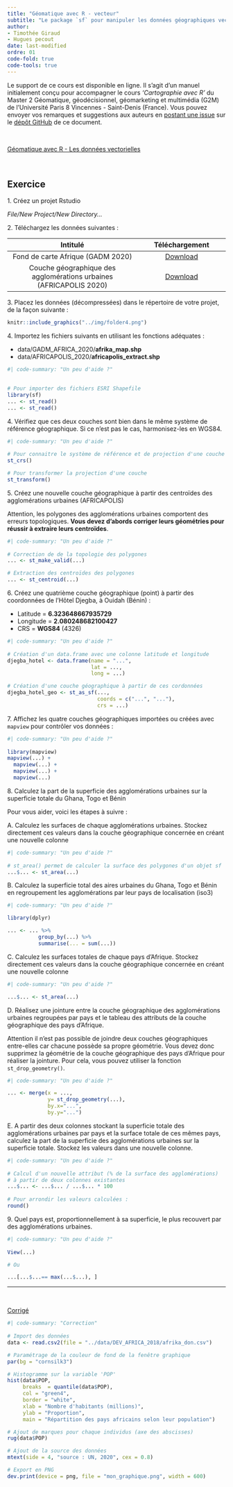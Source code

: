 ```yaml
---
title: "Géomatique avec R - vecteur"
subtitle: "Le package `sf` pour manipuler les données géographiques vectorielles"
author: 
- Timothée Giraud
- Hugues pecout
date: last-modified
ordre: 01
code-fold: true
code-tools: true
---
```


::: callout-note
Le support de ce cours est disponible en ligne. Il s'agit d'un manuel initialement conçu pour accompagner le cours *'Cartographie avec R'* du Master 2 Géomatique, géodécisionnel, géomarketing et multimédia (G2M) de l'Université Paris 8 Vincennes - Saint-Denis (France). Vous pouvez envoyer vos remarques et suggestions aux auteurs en [postant une issue](https://github.com/rCarto/geomatique_avec_r/issues) sur le [dépôt GitHub](https://github.com/rCarto/geomatique_avec_r) de ce document.
:::

\

::: center
<a href="https://rcarto.github.io/geomatique_avec_r/les-donn%C3%A9es-vectorielles.html" class="btn btn-info" role="button" aria-disabled="true"><i class="bi bi-eye"></i> Géomatique avec R - Les données vectorielles</a>
:::

\

## <i class="bi bi-person-workspace"></i> Exercice {.title .exo-title}

::: {#exo}
[1. Créez un projet Rstudio]{.question}

*File/New Project/New Directory...*

[2. Téléchargez les données suivantes :]{.question}

|             Intitulé              |                                                                     Téléchargement                                                                      |
|:-----------------------------------------:|:---------------------------:|
| Fond de carte Afrique (GADM 2020) | <a href="https://bit.ly/3DaAUb2" class="btn btn-outline-warning" role="button" aria-disabled="true"><i class="bi bi-cloud-arrow-down"></i> Download</a> |
| Couche géographique des agglomérations urbaines (AFRICAPOLIS 2020) | <a href="https://bit.ly/3wnQKeG" class="btn btn-outline-warning" role="button" aria-disabled="true"><i class="bi bi-cloud-arrow-down"></i> Download</a> |


[3. Placez les données (décompressées) dans le répertoire de votre projet, de la façon suivante :]{.question}

```r
knitr::include_graphics("../img/folder4.png")
```

[4. Importez les fichiers suivants en utilisant les fonctions adéquates :]{.question}

-   data/GADM_AFRICA_2020/**afrika_map.shp**\
-   data/AFRICAPOLIS_2020/**africapolis_extract.shp**\

```r
#| code-summary: "Un peu d'aide ?"
  

# Pour importer des fichiers ESRI Shapefile 
library(sf)
... <- st_read()
... <- st_read()

```

[4. Vérifiez que ces deux couches sont bien dans le même système de référence géographique. Si ce n'est pas le cas, harmonisez-les en WGS84.]{.question}


```r
#| code-summary: "Un peu d'aide ?"
  
# Pour connaitre le système de référence et de projection d'une couche
st_crs()

# Pour transformer la projection d'une couche
st_transform()

```


[5. Créez une nouvelle couche géographique à partir des centroïdes des agglomérations urbaines (AFRICAPOLIS) ]{.question}

Attention, les polygones des agglomérations urbaines comportent des erreurs topologiques. **Vous devez d'abords corriger leurs géométries pour réussir à extraire leurs centroïdes**.


```r
#| code-summary: "Un peu d'aide ?"
  
# Correction de de la topologie des polygones 
... <- st_make_valid(...)

# Extraction des centroïdes des polygones
... <- st_centroid(...)


```


[6. Créez une quatrième couche géographique (point) à partir des coordonnées de l'Hôtel Djegba, à Ouidah (Bénin) : ]{.question}

- Latitude = **6.323648667935729**
- Longitude = **2.080248682100427**
- CRS = **WGS84** (4326)

```r
#| code-summary: "Un peu d'aide ?"
  
# Création d'un data.frame avec une colonne latitude et longitude
djegba_hotel <- data.frame(name = "...", 
                           lat = ..., 
                           long = ...)

# Création d'une couche géographique à partir de ces cordonnées
djegba_hotel_geo <- st_as_sf(..., 
                             coords = c("...", "..."), 
                             crs = ...)

```

[7. Affichez les quatre couches géographiques importées ou créées avec `mapview` pour contrôler vos données : ]{.question}

```r
#| code-summary: "Un peu d'aide ?"
  
library(mapview)
mapview(...) + 
  mapview(...) + 
  mapview(...) + 
  mapview(...)

```


[8. Calculez la part de la superficie des agglomérations urbaines sur la superficie totale du Ghana, Togo et Bénin]{.question}

Pour vous aider, voici les étapes à suivre :

A. Calculez les surfaces de chaque agglomérations urbaines. Stockez directement ces valeurs dans la couche géographique concernée en créant une nouvelle colonne\

```r
#| code-summary: "Un peu d'aide ?"
  
# st_area() permet de calculer la surface des polygones d'un objet sf
...$... <- st_area(...)

```


B. Calculez la superficie total des aires urbaines du Ghana, Togo et Bénin en regroupement les agglomérations par leur pays de localisation (iso3)\

```r
#| code-summary: "Un peu d'aide ?"

library(dplyr)

... <- ... %>% 
          group_by(...) %>% 
          summarise(... = sum(...))

```

C. Calculez les surfaces totales de chaque pays d'Afrique. Stockez directement ces valeurs dans la couche géographique concernée en créant une nouvelle colonne\


```r
#| code-summary: "Un peu d'aide ?"

...$... <- st_area(...)

```

D. Réalisez une jointure entre la couche géographique des agglomérations urbaines regroupées par pays et le tableau des attributs de la couche géographique des pays d'Afrique.

Attention il n'est pas possible de joindre deux couches géographiques entre-elles car chacune possède sa propre géométrie. Vous devez donc supprimez la géométrie de la couche géographique des pays d'Afrique pour réaliser la jointure. Pour cela, vous pouvez utiliser la fonction `st_drop_geometry()`.

```r
#| code-summary: "Un peu d'aide ?"

... <- merge(x = ..., 
             y= st_drop_geometry(...),
             by.x="...",  
             by.y="...")

```


E. A partir des deux colonnes stockant la superficie totale des agglomérations urbaines par pays et la surface totale de ces mêmes pays, calculez la part de la superficie des agglomérations urbaines sur la superficie totale. Stockez les valeurs dans une nouvelle colonne.


```r
#| code-summary: "Un peu d'aide ?"
  
# Calcul d'un nouvelle attribut (% de la surface des agglomérations) 
# à partir de deux colonnes existantes
...$... <- ...$... / ...$... * 100
                
# Pour arrondir les valeurs calculées :
round()

```
  
  
[9. Quel pays est, proportionnellement à sa superficie, le plus recouvert par des agglomérations urbaines.]{.question}

```r
#| code-summary: "Un peu d'aide ?"
  
View(...)

# Ou 

...[...$...== max(...$...), ]

```



------------------------------------------------------------------------

\

::: center
<a href="/correction/graphique_rbase.zip" class="btn btn-outline-warning" role="button" aria-disabled="true"><i class="bi bi-cloud-arrow-down"></i> Corrigé</a>
:::

```r
#| code-summary: "Correction"
  
# Import des données
data <- read.csv2(file = "../data/DEV_AFRICA_2018/afrika_don.csv")

# Paramétrage de la couleur de fond de la fenêtre graphique
par(bg = "cornsilk3")

# Histogramme sur la variable 'POP'
hist(data$POP, 
     breaks  = quantile(data$POP),
     col = "green4",
     border = "white",
     xlab = "Nombre d'habitants (millions)", 
     ylab = "Proportion", 
     main = "Répartition des pays africains selon leur population")

# Ajout de marques pour chaque individus (axe des abscisses)
rug(data$POP)

# Ajout de la source des données
mtext(side = 4, "source : UN, 2020", cex = 0.8)

# Export en PNG
dev.print(device = png, file = "mon_graphique.png", width = 600)

```
:::

\
